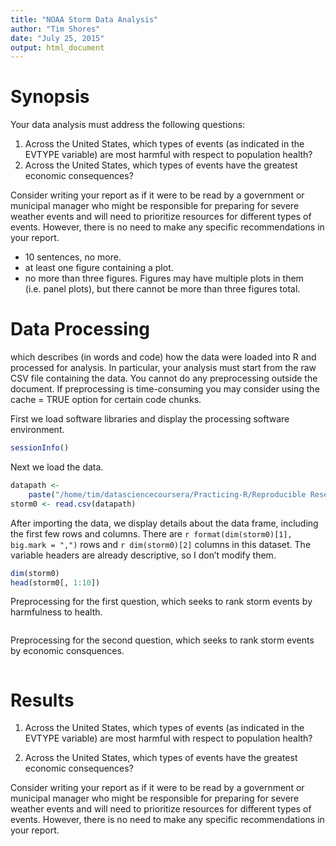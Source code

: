 ```yaml
---
title: "NOAA Storm Data Analysis"
author: "Tim Shores"
date: "July 25, 2015"
output: html_document
---
```

# Synopsis
Your data analysis must address the following questions:

1. Across the United States, which types of events (as indicated in the EVTYPE variable) are most harmful with respect to population health?
2. Across the United States, which types of events have the greatest economic consequences?

Consider writing your report as if it were to be read by a government or municipal manager who might be responsible for preparing for severe weather events and will need to prioritize resources for different types of events. However, there is no need to make any specific recommendations in your report.

- 10 sentences, no more.
- at least one figure containing a plot.
- no more than three figures. Figures may have multiple plots in them (i.e. panel plots), but there cannot be more than three figures total.

# Data Processing

which describes (in words and code) how the data were loaded into R and processed for analysis. In particular, your analysis must start from the raw CSV file containing the data. You cannot do any preprocessing outside the document. If preprocessing is time-consuming you may consider using the cache = TRUE option for certain code chunks.

First we load software libraries and display the processing software environment.

```r
sessionInfo()
```

Next we load the data.

```r
datapath <- 
    paste("/home/tim/datasciencecoursera/Practicing-R/Reproducible Research/PeerAssessment2/repdata_data_StormData.csv.bz2")
storm0 <- read.csv(datapath)
```

After importing the data, we display details about the data frame, including the first few rows and columns. There are `r format(dim(storm0)[1], big.mark = ",")` rows and `r dim(storm0)[2]` columns in this dataset. The variable headers are already descriptive, so I don't modify them.

```r
dim(storm0)
head(storm0[, 1:10])
```

Preprocessing for the first question, which seeks to rank storm events by harmfulness to health.

```r

```

Preprocessing for the second question, which seeks to rank storm events by economic consquences.

```r

```

# Results
1. Across the United States, which types of events (as indicated in the EVTYPE variable) are most harmful with respect to population health?


2. Across the United States, which types of events have the greatest economic consequences?

Consider writing your report as if it were to be read by a government or municipal manager who might be responsible for preparing for severe weather events and will need to prioritize resources for different types of events. However, there is no need to make any specific recommendations in your report.

```r

```

